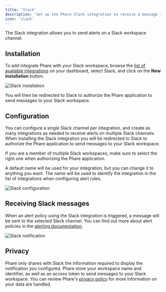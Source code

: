 ```yaml
---
title: 'Slack'
description: 'Set up the Phare Slack integration to receive a message in your Slack workspace when your website or server is down.'
icon: 'slack'
---
```


The Slack integration allows you to send alerts on a Slack workspace channel.

## Installation

To add integrate Phare with your Slack workspace, browse the [list of available integrations](https://app.phare.io/organization/apps) on your dashboard, select Slack, and click on the **New installation** button.

<Frame type="glass">
  <img class="border rounded-lg" src="/images/integrations/slack/slack-installation.webp" alt="Slack installation" />
</Frame>

You will then be redirected to Slack to authorize the Phare application to send messages to your Slack workspace.

## Configuration

You can configure a single Slack channel per integration, and create as many integrations as needed to receive alerts on multiple Slack channels. When installing the Slack integration you will be redirected to Slack to authorize the Phare application to send messages to your Slack workspace.

If you are a member of multiple Slack workspaces, make sure to select the right one when authorizing the Phare application.

A default name will be used for your integration, but you can change it to anything you want. The name will be used to identify the integration in the list of integrations when configuring alert rules.

<Frame type="glass">
  <img class="border rounded-lg" src="/images/integrations/slack/slack-configuration.webp" alt="Slack configuration" />
</Frame>

## Receiving Slack messages

When an alert policy using the Slack integration is triggered, a message will be sent to the selected Slack channel. You can find out more about alert policies in the [alerting documentation](/uptime/alerting).

<Frame type="glass">
  <img class="border rounded-lg" src="/images/integrations/slack/slack-notification.webp" alt="Slack notification" />
</Frame>

## Privacy

Phare only shares with Slack the information required to display the notification you configured. Phare store your workspace name and identifier, as well as an access token to send messages to your Slack workspace. You can review Phare's [privacy policy](https://phare.io/legal/privacy-policy) for more information on your data are handled.
